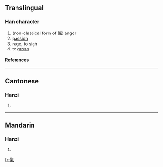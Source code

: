 ==Translingual==
===Han character===
{{Han char|rn=9|rad=人|as=10|sn=12|four=|canj=人人弓木 (OOND)}}
# (non-classical form of [[愾]]) anger
# [[passion]]
# rage, to sigh
# to [[groan]]
====References====
{{Han ref|kx=0113.040|hdz=10203.080|uh=3476|ud=13430}}

----
==Cantonese==
===Hanzi===
{{yue-hanzi|jyut=|y=haai4, hei3}}
# {{defn|Cantonese}}

----
==Mandarin==
===Hanzi===
{{cmn-hanzi|pin=[[xì]] (xi4)|wg=hsi<sup>4</sup>}}
# {{defn|Mandarin}}

[[fr:㑶]]